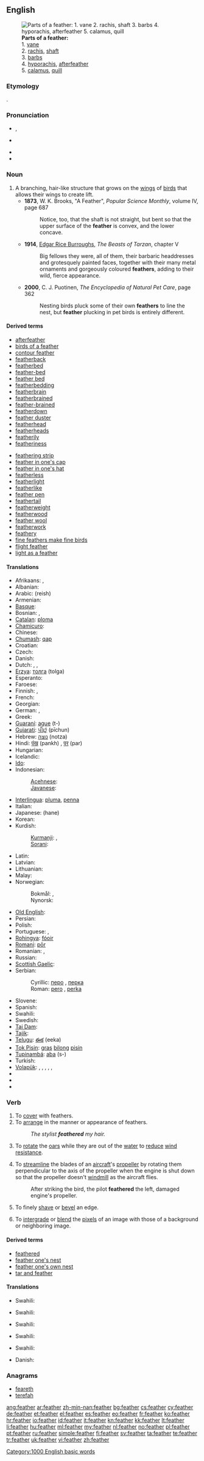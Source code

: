 ==English==
{{wikipedia}}
[[Image:Parts of feather modified.jpg|thumb|'''Parts of a feather:'''<br/>1. [[vane]]<br/>2. [[rachis]], [[shaft]]<br/>3. [[barb]]s<br/>4. [[hyporachis]], [[afterfeather]]<br/>5. [[calamus]], [[quill]] ]]

===Etymology===
{{etyl|ang}} {{term|feþer|lang=ang}}.

===Pronunciation===
* {{a|RP}} {{IPA|[ˈfɛð̥ə]|/ˈfɛð.ə(ɹ)/}}, {{SAMPA|/"fED.@(r)/}}
* {{a|US}} {{IPA|[ˈfɛð̥ɚ]}}
* {{audio|en-us-feather.ogg|Audio (US)}}
* {{rhymes|ɛðə(r)}}

===Noun===
{{en-noun}}

# A branching, hair-like structure that grows on the [[wing]]s of [[bird]]s that allows their wings to create lift.
#* '''1873''', W. K. Brooks, "A Feather", ''Popular Science Monthly'', volume IV, page 687
#*: Notice, too, that the shaft is not straight, but bent so that the upper surface of the '''feather''' is convex, and the lower concave.
#* '''1914''', [[w:Edgar Rice Burroughs|Edgar Rice Burroughs]], ''The Beasts of Tarzan'', chapter V
#*: Big fellows they were, all of them, their barbaric headdresses and grotesquely painted faces, together with their many metal ornaments and gorgeously coloured '''feathers''', adding to their wild, fierce appearance.
#* '''2000''', C. J. Puotinen, ''The Encyclopedia of Natural Pet Care‎'', page 362
#*: Nesting birds pluck some of their own '''feathers''' to line the nest, but '''feather''' plucking in pet birds is entirely different.

====Derived terms====
{{top2}}
* [[afterfeather]]
* [[birds of a feather]]
* [[contour feather]]
* [[featherback]]
* [[featherbed]]
* [[feather-bed]]
* [[feather bed]]
* [[featherbedding]]
* [[featherbrain]]
* [[featherbrained]]
* [[feather-brained]]
* [[featherdown]]
* [[feather duster]]
* [[featherhead]]
* [[featherheads]]
* [[featherily]]
* [[featheriness]]
{{mid2}}
* [[feathering strip]]
* [[feather in one's cap]]
* [[feather in one's hat]]
* [[featherless]]
* [[featherlight]]
* [[featherlike]]
* [[feather pen]]
* [[feathertail]]
* [[featherweight]]
* [[featherwood]]
* [[feather wool]]
* [[featherwork]]
* [[feathery]]
* [[fine feathers make fine birds]]
* [[flight feather]]
* [[light as a feather]]
{{bottom}}

====Translations====
{{trans-top|element of bird wings}}
* Afrikaans: {{t|af|veer}}, {{t|af|pluim}}
* Albanian: {{t-|sq|pendë|f|xs=Albanian}}
* Arabic: {{Arab|[[ريش]]}} (reish) {{m}}
* Armenian: {{t-|hy|փետուր|tr=p'etur}}
* [[Basque]]: {{t|eu|luma}}
* Bosnian: {{t-|bs|pero|n}}, {{t-|bs|perka|f}}
* [[Catalan]]: [[ploma]] {{f}}
* [[Chamicuro]]: {{tø|ccc|pwaye}}
* Chinese: {{zh-zh-p|羽毛|yǔmáo}}
* [[Chumash]]: [[qap]]
* Croatian: {{t+|hr|pero|n|alt=pèro}}
* Czech: {{t-|cs|péro|n}}
* Danish: {{t-|da|fjer|c}}
* Dutch: {{t+|nl|veer|f}}, {{t-|nl|veder|f}}, {{t+|nl|pluim|f}}
* [[Erzya]]: [[толга]] (tolga)
* Esperanto: {{t+|eo|plumo|xs=Esperanto}}
* Faroese: {{t-|fo|fjøður|f|xs=Faroese}}
* Finnish: {{t-|fi|sulka}}, {{t+|fi|höyhen}}
* French: {{t+|fr|plume|f}}
* Georgian: {{t-|ka|ბუმბული|tr=bumbuli|sc=Geor|xs=Georgian}}
* German: {{t+|de|Feder|f}}, {{t-|de|Vogelfeder|f}}
* Greek: {{t+|el|φτερό|n|tr=fteró}}
* [[Guaraní]]: [[ague]] (t-)
* [[Gujarati]]: [[પીછું]] (pīchun)
* Hebrew: [[נוצה]] (notza) {{f}}
* Hindi: [[पंख]] (pankh) {{m}}, [[पर]] (par) {{m}}
* Hungarian: {{t+|hu|toll}}
* Icelandic: {{t+|is|fjöður|f}}
* [[Ido]]: {{t+|io|plumo|xs=Ido}}
* Indonesian: {{t+|id|bulu|xs=Indonesian}}
*: [[Acehnese]]: {{tø|ace|bulee }}
*: [[Javanese]]: {{t|jv|wulu }}
* [[Interlingua]]: [[pluma]], [[penna]]
* Italian: {{t+|it|piuma|f}}
* Japanese: {{t+|ja|羽}} (hane)
* Korean: {{t|ko|깃|tr=git|sc=Kore}}
* Kurdish:
*: [[Kurmanji]]: {{t+|ku|perr}} {{m}}, {{t+|ku|pûrt}} {{m}}
*: [[Sorani]]: {{ku-Arab|[[په‌ڕ]]}} {{g|ku}}
{{trans-mid}}
* Latin: {{t-|la|pluma|f|alt=plūma}}
* Latvian: {{t-|lv|spalva|f|xs=Latvian}}
* Lithuanian: {{t|lt|plunksna|f}}
* Malay: {{t|ms|bulu pelepah}}
* Norwegian:
*: Bokmål: {{t+|no|fjær}}, {{t+|no|fjør}}
*: Nynorsk: {{t+|nn|fjør|xs=Norwegian Nynorsk}}
* [[Old English]]: {{t-|ang|feþer|f|xs=Old English}}
* Persian: {{t+|fa|پر|tr=par|xs=Persian}}
* Polish: {{t+|pl|pióro|n}}
* Portuguese: {{t+|pt|pluma|f}}, {{t+|pt|pena|f}}
* [[Rohingya]]: [[fóoir]]
* [[Romani]]: [[pōr]]
* Romanian: {{t+|ro|fulg|n}}, {{t-|ro|pană|f}}
* Russian: {{t+|ru|перо|n|tr=peró}}
* [[Scottish Gaelic]]: {{t-|gd|ite|f|xs=Scottish Gaelic}}
* Serbian:
*: Cyrillic: [[перо]] {{n}}, [[перка]] {{f}}
*: Roman: [[pero]] {{n}}, [[perka]] {{f}}
* Slovene: {{t+|sl|pero|n}}
* Spanish: {{t+|es|pluma|f}}
* Swahili: {{t|sw|nyoya|xs=Swahili}}
* Swedish: {{t+|sv|fjäder|c}}
* [[Tai Dam]]: {{tø|blt|khôn|sc=Tavt}}
* [[Tajik]]: {{t-|tg|пар|tr=par|sc=Cyrl|xs=Tajik}}
* [[Telugu]]: [[ఈక]] (eeka)
* [[Tok Pisin]]: [[gras]] [[bilong]] [[pisin]]
* [[Tupinambá]]: [[aba]] (s-)
* Turkish: {{t+|tr|tüy}}
* [[Volapük]]: {{t|vo|plüm}}, {{t|vo|bödaplüm}}, {{qualifier|collective}} {{t|vo|plümem}}, {{qualifier|collective}} {{t|vo|bödaplümem}}, {{qualifier|older term}} {{t|vo|pen}}, {{qualifier|older term}} {{t|vo|bödapen}}
* {{trreq|luy}}
* {{trreq|pnt}}
* {{trreq|sh}}
{{trans-bottom}}

===Verb===
{{en-verb}}

# To [[cover]] with feathers.
# To [[arrange]] in the manner or appearance of feathers.
#: ''The stylist '''feathered''' my hair.''
# {{ambitransitive|rowing}} To [[rotate]] the [[oar]]s while they are out of the [[water]] to [[reduce]] [[wind]] [[resistance]].
# {{aeronautics}} To [[streamline]] the blades of an [[aircraft]]'s [[propeller]] by rotating them perpendicular to the axis of the propeller when the engine is shut down so that the propeller doesn't [[windmill]] as the aircraft flies.
#: After striking the bird, the pilot '''feathered''' the left, damaged engine's propeller.
# {{carpentry|engineering}} To finely [[shave]] or [[bevel]] an edge.
# {{context|computer graphics}} To [[intergrade]] or [[blend]] the [[pixel]]s of an image with those of a background or neighboring image.

====Derived terms====
* [[feathered]]
* [[feather one's nest]]
* [[feather one's own nest]]
* [[tar and feather]]

====Translations====
{{trans-top|To cover with feathers}}
* Swahili: {{t|sw|nyoya|xs=Swahili}}
{{trans-mid}}
{{trans-bottom}}

{{trans-top|To arrange in the manner of feathers}}
* Swahili: {{t|sw|nyoya|xs=Swahili}}
{{trans-mid}}
{{trans-bottom}}

{{trans-top|Rowing: To rotate the oars while they are out of the water}}
* Swahili: {{t|sw|nyoya|xs=Swahili}}
{{trans-mid}}
{{trans-bottom}}

{{trans-top|Aeronautics: To streamline an aircraft's propeller blades when shut down}}
* Swahili: {{t|sw|nyoya|xs=Swahili}}
{{trans-mid}}
{{trans-bottom}}

{{trans-top|Carpentry, Engineering: To finely shave or bevel an edge}}
* Swahili: {{t|sw|nyoya|xs=Swahili}}
{{trans-mid}}
{{trans-bottom}}
{{checktrans-top}}
* Danish: {{t|da|skodde}} {{italbrac|rotate the oars}}
{{trans-mid}}
{{trans-bottom}}

===Anagrams===
* [[feareth#English|feareth]]
* [[terefah#English|terefah]]

[[Category:1000 English basic words]]

[[ang:feather]]
[[ar:feather]]
[[zh-min-nan:feather]]
[[bg:feather]]
[[cs:feather]]
[[cy:feather]]
[[de:feather]]
[[et:feather]]
[[el:feather]]
[[es:feather]]
[[eo:feather]]
[[fr:feather]]
[[ko:feather]]
[[hr:feather]]
[[io:feather]]
[[id:feather]]
[[it:feather]]
[[kn:feather]]
[[kk:feather]]
[[lt:feather]]
[[li:feather]]
[[hu:feather]]
[[ml:feather]]
[[my:feather]]
[[nl:feather]]
[[no:feather]]
[[pl:feather]]
[[pt:feather]]
[[ru:feather]]
[[simple:feather]]
[[fi:feather]]
[[sv:feather]]
[[ta:feather]]
[[te:feather]]
[[tr:feather]]
[[uk:feather]]
[[vi:feather]]
[[zh:feather]]